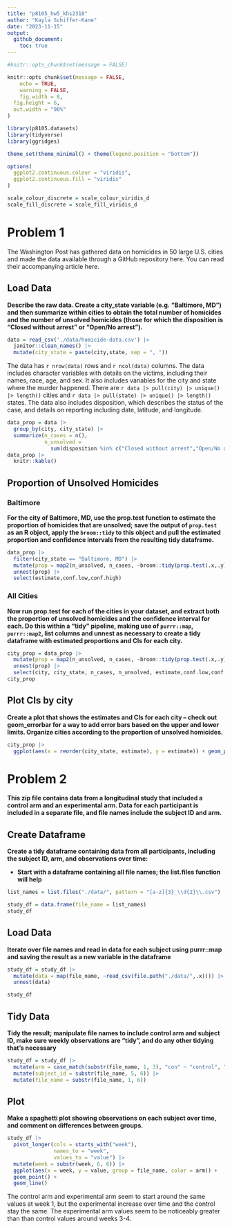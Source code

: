```yaml
---
title: "p8105_hw5_khs2318"
author: "Kayla Schiffer-Kane"
date: "2023-11-15"
output: 
  github_document:
    toc: true
---
```


```r
#knitr::opts_chunk$set(message = FALSE)

knitr::opts_chunk$set(message = FALSE,
	echo = TRUE,
	warning = FALSE,
	fig.width = 8, 
  fig.height = 6,
  out.width = "90%"
)

library(p8105.datasets)
library(tidyverse)
library(ggridges)

theme_set(theme_minimal() + theme(legend.position = "bottom"))

options(
  ggplot2.continuous.colour = "viridis",
  ggplot2.continuous.fill = "viridis"
)

scale_colour_discrete = scale_colour_viridis_d
scale_fill_discrete = scale_fill_viridis_d
```

# Problem 1 

The Washington Post has gathered data on homicides in 50 large U.S. cities and made the data available through a GitHub repository here. You can read their accompanying article here.

## Load Data

**Describe the raw data. Create a city_state variable (e.g. “Baltimore, MD”) and then summarize within cities to obtain the total number of homicides and the number of unsolved homicides (those for which the disposition is “Closed without arrest” or “Open/No arrest”).**

```r
data = read_csv('./data/homicide-data.csv') |>
  janitor::clean_names() |>
  mutate(city_state = paste(city,state, sep = ", "))

```


The data has `r nrow(data)` rows and `r ncol(data)` columns. The data includes character variables with details on the victims, including their names, race, age, and sex. It also includes variables for the city and state where the murder happened. There are `r data |> pull(city) |> unique() |> length()` cities and `r data |> pull(state) |> unique() |> length()` states. The data also includes disposition, which describes the status of the case, and details on reporting including date, latitude, and longitude. 


```r
data_prop = data |> 
  group_by(city, city_state) |>
  summarize(n_cases = n(), 
            n_unsolved = 
              sum(disposition %in% c("Closed without arrest","Open/No arrest")))
data_prop |>
  knitr::kable()
```


## Proportion of Unsolved Homicides

### Baltimore
**For the city of Baltimore, MD, use the prop.test function to estimate the proportion of homicides that are unsolved; save the output of `prop.test` as an R object, apply the `broom::tidy` to this object and pull the estimated proportion and confidence intervals from the resulting tidy dataframe.**

```r
data_prop |>
  filter(city_state == "Baltimore, MD") |>
  mutate(prop = map2(n_unsolved, n_cases, ~broom::tidy(prop.test(.x,.y)))) |>
  unnest(prop) |>
  select(estimate,conf.low,conf.high)
```


### All Cities

**Now run prop.test for each of the cities in your dataset, and extract both the proportion of unsolved homicides and the confidence interval for each. Do this within a “tidy” pipeline, making use of `purrr::map`, `purrr::map2`, list columns and unnest as necessary to create a tidy dataframe with estimated proportions and CIs for each city.**

```r
city_prop = data_prop |>
  mutate(prop = map2(n_unsolved, n_cases, ~broom::tidy(prop.test(.x,.y)))) |>
  unnest(prop) |>
  select(city, city_state, n_cases, n_unsolved, estimate,conf.low,conf.high)
city_prop
```


## Plot CIs by city

**Create a plot that shows the estimates and CIs for each city – check out geom_errorbar for a way to add error bars based on the upper and lower limits. Organize cities according to the proportion of unsolved homicides.**

```r
city_prop |>
  ggplot(aes(x = reorder(city_state, estimate), y = estimate)) + geom_point() + geom_errorbar(aes(ymin = conf.low, ymax = conf.high)) + theme(axis.text.x = element_text(angle = 60, hjust = 1))

```



# Problem 2

**This zip file contains data from a longitudinal study that included a control arm and an experimental arm. Data for each participant is included in a separate file, and file names include the subject ID and arm.**

## Create Dataframe

**Create a tidy dataframe containing data from all participants, including the subject ID, arm, and observations over time:**

* **Start with a dataframe containing all file names; the list.files function will help**
```r
list_names = list.files("./data/", pattern = "[a-z]{3}_\\d{2}\\.csv")

study_df = data.frame(file_name = list_names)
study_df

```


## Load Data
**Iterate over file names and read in data for each subject using purrr::map and saving the result as a new variable in the dataframe**
```r
study_df = study_df |>
  mutate(data = map(file_name, ~read_csv(file.path("./data/",.x)))) |>
  unnest(data)

study_df
```


## Tidy Data

**Tidy the result; manipulate file names to include control arm and subject ID, make sure weekly observations are “tidy”, and do any other tidying that’s necessary**
```r
study_df = study_df |>
  mutate(arm = case_match(substr(file_name, 1, 3), "con" ~ "control", "exp" ~ "experimental")) |>
  mutate(subject_id = substr(file_name, 5, 6)) |>
  mutate(file_name = substr(file_name, 1, 6))

```

## Plot
**Make a spaghetti plot showing observations on each subject over time, and comment on differences between groups.**
```r
study_df |>
  pivot_longer(cols = starts_with("week"),
               names_to = "week",
               values_to = "value") |>
  mutate(week = substr(week, 6, 6)) |>
  ggplot(aes(x = week, y = value, group = file_name, color = arm)) + 
  geom_point() + 
  geom_line()

```

The control arm and experimental arm seem to start around the same values at week 1, but the experimental increase over time and the control stay the same. The experimental arm values seem to be noticeably greater than than control values around weeks 3-4. 


